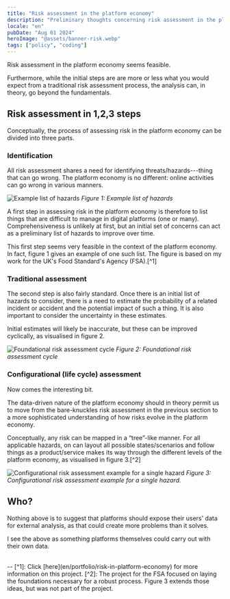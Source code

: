 ```yaml
---
title: "Risk assessment in the platform economy"
description: "Preliminary thoughts concerning risk assessment in the platform economy"
locale: "en"
pubDate: "Aug 01 2024"
heroImage: "@assets/banner-risk.webp"
tags: ["policy", "coding"]
---
```


Risk assessment in the platform economy seems feasible. 

Furthermore, while the initial steps are are more or less what you would expect from a traditional risk assessment process, the analysis can, in theory, go beyond the fundamentals.

## Risk assessment in 1,2,3 steps
Conceptually, the process of assessing risk in the platform economy can be divided into three parts.

### Identification
All risk assessment shares a need for identifying threats/hazards---thing that can go wrong. The platform economy is no different: online activities can go wrong in various manners.

![Example list of hazards](/list-of-hazards.webp)
<span className="text-2sm">*Figure 1: Example list of hazards*</span>
   
A first step in assessing risk in the platform economy is therefore to list things that are difficult to manage in digital platforms (one or many). Comprehensiveness is unlikely at first, but an initial set of concerns can act as a preliminary list of hazards to improve over time.

This first step seems very feasible in the context of the platform economy. In fact, figure 1 gives an example of one such list. The figure is based on my work for the UK's Food Standard's Agency (FSA).[^1]

### Traditional assessment
The second step is also fairly standard. Once there is an initial list of hazards to consider, there is a need to estimate the probability of a related incident or accident and the potential impact of such a thing. It is also important to consider the uncertainty in these estimates.

Initial estimates will likely be inaccurate, but these can be improved cyclically, as visualised in figure 2.

![Foundational risk assessment cycle](/risk-assessment-cycle.webp)
<span className="text-2sm">*Figure 2: Foundational risk assessment cycle*</span>

### Configurational (life cycle) assessment
Now comes the interesting bit. 

The data-driven nature of the platform economy should in theory permit us to move from the bare-knuckles risk assessment in the previous section to a more sophisticated understanding of how risks evolve in the platform economy.

Conceptually, any risk can be mapped in a “tree”-like manner. For all applicable hazards, on can layout all possible states/scenarios and follow things as a product/service makes its way through the different levels of the platform economy, as visualised in figure 3.[^2]

![Configurational risk assessment example for a single hazard](/configurational-risk-assessment.webp)
<span className="text-2sm">*Figure 3: Configurational risk assessment example for a single hazard.*</span>

## Who?
Nothing above is to suggest that platforms should expose their users' data for external analysis, as that could create more problems than it solves.

I see the above as something platforms themselves could carry out with their own data.

<br />
--
[^1]: Click [here](en/portfolio/risk-in-platform-economy) for more information on this project.
[^2]: The project for the FSA focused on laying the foundations necessary for a robust process. Figure 3 extends those ideas, but was not part of the project.